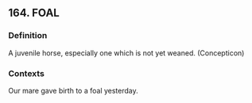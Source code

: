 ## 164. FOAL
### Definition
A juvenile horse, especially one which is not yet weaned. (Concepticon)

### Contexts
Our mare gave birth to a foal yesterday.

